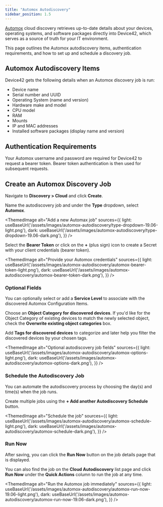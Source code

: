 ```yaml
---
title: "Automox Autodiscovery"
sidebar_position: 1.5
---
```



[Automox](https://www.automox.com/) cloud discovery retrieves up-to-date details about your devices, operating systems, and software packages directly into Device42, which serves as a source of truth for your IT environment.

This page outlines the Automox autodiscovery items, authentication requirements, and how to set up and schedule a discovery job.

## Automox Autodiscovery Items

Device42 gets the following details when an Automox discovery job is run:

- Device name
- Serial number and UUID
- Operating System (name and version)
- Hardware make and model
- CPU model
- RAM
- Mounts
- IP and MAC addresses
- Installed software packages (display name and version)

## Authentication Requirements

Your Automox username and password are required for Device42 to request a bearer token. Bearer token authentication is then used for subsequent requests.

## Create an Automox Discovery Job

Navigate to **Discovery > Cloud** and click **Create**. 

Name the autodiscovery job and under the **Type** dropdown, select **Automox**. 

<ThemedImage
  alt="Add a new Automax job"
  sources={{
    light: useBaseUrl('/assets/images/automox-autodiscovery/type-dropdown-19.06-light.png'),
    dark: useBaseUrl('/assets/images/automox-autodiscovery/type-dropdown-19.06-dark.png'),
  }}
/>

Select the **Bearer Token** or click on the **+** (plus sign) icon to create a Secret with your client credentials (bearer token). 

<ThemedImage
  alt="Provide your Automox credentials"
  sources={{
    light: useBaseUrl('/assets/images/automox-autodiscovery/automox-bearer-token-light.png'),
    dark: useBaseUrl('/assets/images/automox-autodiscovery/automox-bearer-token-dark.png'),
  }}
/>

### Optional Fields

You can optionally select or add a **Service Level** to associate with the discovered Automox Configuration Items. 

Choose an **Object Category for discovered devices**. If you'd like for the Object Category of existing devices to match the newly selected object, check the **Overwrite existing object categories** box. 

Add **Tags for discovered devices** to categorize and later help you filter the discovered devices by your chosen tags.  

<ThemedImage
  alt="Optional autodiscovery job fields"
  sources={{
    light: useBaseUrl('/assets/images/automox-autodiscovery/automox-options-light.png'),
    dark: useBaseUrl('/assets/images/automox-autodiscovery/automox-options-dark.png'),
  }}
/>

### Schedule the Autodiscovery Job

You can automate the autodiscovery process by choosing the day(s) and time(s) when the job runs. 

Create multiple jobs using the **+ Add another Autodiscovery Schedule** button.

<ThemedImage
  alt="Schedule the job"
  sources={{
    light: useBaseUrl('/assets/images/automox-autodiscovery/automox-schedule-light.png'),
    dark: useBaseUrl('/assets/images/automox-autodiscovery/automox-schedule-dark.png'),
  }}
/>

### Run Now

After saving, you can click the **Run Now** button on the job details page that is displayed. 

You can also find the job on the **Cloud Autodiscovery** list page and click **Run Now** under the **Quick Actions** column to run the job at any time. 

<ThemedImage
  alt="Run the Automox job immediately"
  sources={{
    light: useBaseUrl('/assets/images/automox-autodiscovery/automox-run-now-19.06-light.png'),
    dark: useBaseUrl('/assets/images/automox-autodiscovery/automox-run-now-19.06-dark.png'),
  }}
/>
